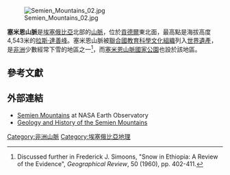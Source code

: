 [[Image:Semien_Mountains_02.jpg|thumb]]

'''塞米恩山脈'''是[[埃塞俄比亞|埃塞俄比亞]]北部的[[山脈|山脈]]，位於[[貢德爾|貢德爾]]東北面，最高點是海拔高度4,543米的[[拉斯·達善峰|拉斯·達善峰]]。塞米恩山脈被[[聯合國教育科學文化組織|聯合國教育科學文化組織]]列入[[世界遺產|世界遺產]]，是[[非洲|非洲]]少數經常下雪的地區之一<ref> Discussed further in Frederick J. Simoons, "Snow in Ethiopia: A Review of the Evidence", ''Geographical Review'', 50 (1960), pp. 402-411.</ref>，而[[塞米恩山脈國家公園|塞米恩山脈國家公園]]也設於該地區。

==參考文獻==
{{reflist}}

==外部連結==
* [https://web.archive.org/web/20080920063940/http://earthobservatory.nasa.gov/Newsroom/NewImages/images.php3?img_id=17987 Semien Mountains] at NASA Earth Observatory
* [http://simientours.com/simien-mountains.html Geology and History of the Semien Mountains]{{dead link|date=2017年12月 |bot=InternetArchiveBot |fix-attempted=yes }} 

[[Category:非洲山脈|Category:非洲山脈]]
[[Category:埃塞俄比亞地理|Category:埃塞俄比亞地理]]

{{coord|13|29|34|N|38|26|37|E|type:mountain_region:ET|display=title}}

{{Ethiopia-stub}}